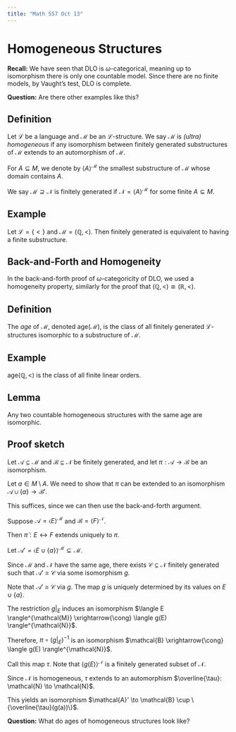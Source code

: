 ```yaml
---
title: "Math 557 Oct 13"
---
```


# Homogeneous Structures

**Recall:** We have seen that DLO is $\omega$-categorical, meaning up to isomorphism there is only one countable model. Since there are no finite models, by Vaught's test, DLO is complete.

**Question:** Are there other examples like this?

::: {.callout-note icon=false}
## Definition

Let $\mathcal{L}$ be a language and $\mathcal{M}$ be an $\mathcal{L}$-structure. We say $\mathcal{M}$ is *(ultra) homogeneous* if any isomorphism between finitely generated substructures of $\mathcal{M}$ extends to an automorphism of $\mathcal{M}$.

For $A \subseteq M$, we denote by $\langle A \rangle^{\mathcal{M}}$ the smallest substructure of $\mathcal{M}$ whose domain contains $A$.

We say $\mathcal{M} \supseteq \mathcal{N}$ is finitely generated if $\mathcal{N} = \langle A \rangle^{\mathcal{M}}$ for some finite $A \subseteq M$.
:::

::: {.callout-tip icon=false}
## Example

Let $\mathcal{L} = \{<\}$ and $\mathcal{M} = (\mathbb{Q}, <)$. Then finitely generated is equivalent to having a finite substructure.
:::

## Back-and-Forth and Homogeneity

In the back-and-forth proof of $\omega$-categoricity of DLO, we used a homogeneity property, similarly for the proof that $(\mathbb{Q}, <) \cong (\mathbb{R}, <)$.

::: {.callout-note icon=false}
## Definition

The *age* of $\mathcal{M}$, denoted $\mathrm{age}(\mathcal{M})$, is the class of all finitely generated $\mathcal{L}$-structures isomorphic to a substructure of $\mathcal{M}$.
:::

::: {.callout-tip icon=false}
## Example

$\mathrm{age}(\mathbb{Q}, <)$ is the class of all finite linear orders.
:::

::: {.callout-important icon=false}
## Lemma

Any two countable homogeneous structures with the same age are isomorphic.
:::

::: {.callout-warning icon=false collapse=true}
## Proof sketch

Let $\mathcal{A} \subseteq \mathcal{M}$ and $\mathcal{B} \subseteq \mathcal{N}$ be finitely generated, and let $\pi: \mathcal{A} \to \mathcal{B}$ be an isomorphism.

Let $a \in M \setminus A$. We need to show that $\pi$ can be extended to an isomorphism $\mathcal{A} \cup \{a\} \to \mathcal{B}'$.

This suffices, since we can then use the back-and-forth argument.

Suppose $\mathcal{A} = \langle E \rangle^{\mathcal{M}}$ and $\mathcal{B} = \langle F \rangle^{\mathcal{N}}$.

Then $\widetilde{\pi}: E \leftrightarrow F$ extends uniquely to $\pi$.

Let $\mathcal{A}' = \langle E \cup \{a\} \rangle^{\mathcal{M}} \subseteq \mathcal{M}$.

Since $\mathcal{M}$ and $\mathcal{N}$ have the same age, there exists $\mathcal{C} \subseteq \mathcal{N}$ finitely generated such that $\mathcal{A}' \cong \mathcal{C}$ via some isomorphism $g$.

Note that $\mathcal{A}' \cong \mathcal{C}$ via $g$. The map $g$ is uniquely determined by its values on $E \cup \{a\}$.

The restriction $g|_E$ induces an isomorphism $\langle E \rangle^{\mathcal{M}} \xrightarrow{\cong} \langle g(E) \rangle^{\mathcal{N}}$.

Therefore, $\pi \circ (g|_E)^{-1}$ is an isomorphism $\mathcal{B} \xrightarrow{\cong} \langle g(E) \rangle^{\mathcal{N}}$.

Call this map $\tau$. Note that $\langle g(E) \rangle^{\mathcal{N}}$ is a finitely generated subset of $\mathcal{N}$.

Since $\mathcal{N}$ is homogeneous, $\tau$ extends to an automorphism $\overline{\tau}: \mathcal{N} \to \mathcal{N}$.

This yields an isomorphism $\mathcal{A}' \to \mathcal{B} \cup \{\overline{\tau}(g(a))\}$.
:::

**Question:** What do ages of homogeneous structures look like?



<!-- 
\documentclass{article}
\usepackage{amsmath, amssymb, amsthm}
\usepackage[margin=1in]{geometry}

\theoremstyle{definition}
\newtheorem{definition}{Definition}
\newtheorem{example}{Example}
\newtheorem{lemma}{Lemma}

\title{MATH 557 Lecture Notes}
\date{October 13, 2025}

\begin{document}

\maketitle

\section*{Homogeneous Structures}

\textbf{Recall:} We have seen that DLO is $\omega$-categorical, meaning up to isomorphism there is only one countable model. Since there are no finite models, by Vaught's test, DLO is complete.

\textbf{Question:} Are there other examples like this?

\begin{definition}
Let $\mathcal{L}$ be a language and $\mathcal{M}$ be an $\mathcal{L}$-structure. We say $\mathcal{M}$ is \emph{(ultra) homogeneous} if any isomorphism between finitely generated substructures of $\mathcal{M}$ extends to an automorphism of $\mathcal{M}$.

For $A \subseteq M$, we denote by $\langle A \rangle^{\mathcal{M}}$ the smallest substructure of $\mathcal{M}$ whose domain contains $A$.

We say $\mathcal{M} \supseteq \mathcal{N}$ is finitely generated if $\mathcal{N} = \langle A \rangle^{\mathcal{M}}$ for some finite $A \subseteq M$.
\end{definition}

\begin{example}
Let $\mathcal{L} = \{<\}$ and $\mathcal{M} = (\mathbb{Q}, <)$. Then finitely generated is equivalent to having a finite substructure.
\end{example}

\section*{Back-and-Forth and Homogeneity}

In the back-and-forth proof of $\omega$-categoricity of DLO, we used a homogeneity property, similarly for the proof that $(\mathbb{Q}, <) \cong (\mathbb{R}, <)$.

\begin{definition}
The \emph{age} of $\mathcal{M}$, denoted $\mathrm{age}(\mathcal{M})$, is the class of all finitely generated $\mathcal{L}$-structures isomorphic to a substructure of $\mathcal{M}$.
\end{definition}

\begin{example}
$\mathrm{age}(\mathbb{Q}, <)$ is the class of all finite linear orders.
\end{example}

\begin{lemma}
Any two countable homogeneous structures with the same age are isomorphic.
\end{lemma}

\begin{proof}[Proof sketch]
Let $\mathcal{A} \subseteq \mathcal{M}$ and $\mathcal{B} \subseteq \mathcal{N}$ be finitely generated, and let $\pi: \mathcal{A} \to \mathcal{B}$ be an isomorphism.

Let $a \in M \setminus A$. We need to show that $\pi$ can be extended to an isomorphism $\mathcal{A} \cup \{a\} \to \mathcal{B}'$.

This suffices, since we can then use the back-and-forth argument.

Suppose $\mathcal{A} = \langle E \rangle^{\mathcal{M}}$ and $\mathcal{B} = \langle F \rangle^{\mathcal{N}}$.

Then $\widetilde{\pi}: E \leftrightarrow F$ extends uniquely to $\pi$.

Let $\mathcal{A}' = \langle E \cup \{a\} \rangle^{\mathcal{M}} \subseteq \mathcal{M}$.

Since $\mathcal{M}$ and $\mathcal{N}$ have the same age, there exists $\mathcal{C} \subseteq \mathcal{N}$ finitely generated such that $\mathcal{A}' \cong \mathcal{C}$ via some isomorphism $g$.

Note that $\mathcal{A}' \cong \mathcal{C}$ via $g$. The map $g$ is uniquely determined by its values on $E \cup \{a\}$.

The restriction $g|_E$ induces an isomorphism $\langle E \rangle^{\mathcal{M}} \xrightarrow{\cong} \langle g(E) \rangle^{\mathcal{N}}$.

Therefore, $\pi \circ (g|_E)^{-1}$ is an isomorphism $\mathcal{B} \xrightarrow{\cong} \langle g(E) \rangle^{\mathcal{N}}$.

Call this map $\tau$. Note that $\langle g(E) \rangle^{\mathcal{N}}$ is a finitely generated subset of $\mathcal{N}$.

Since $\mathcal{N}$ is homogeneous, $\tau$ extends to an automorphism $\overline{\tau}: \mathcal{N} \to \mathcal{N}$.

This yields an isomorphism $\mathcal{A}' \to \mathcal{B} \cup \{\overline{\tau}(g(a))\}$.
\end{proof}

\textbf{Question:} What do ages of homogeneous structures look like?

\end{document} -->